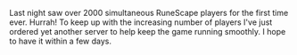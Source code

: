{{Update|date = 24 May 2001}}

Last night saw over 2000 simultaneous RuneScape players for the first time ever. Hurrah! To keep up with the increasing number of players I've just ordered yet another server to help keep the game running smoothly. I hope to have it within a few days. 

[[Category:Updates|{{PAGENAME}}]]
